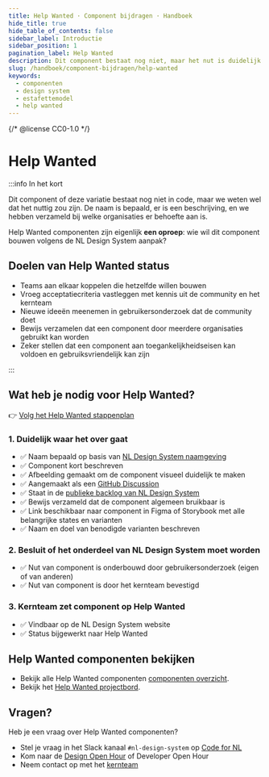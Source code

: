 ```yaml
---
title: Help Wanted · Component bijdragen · Handboek
hide_title: true
hide_table_of_contents: false
sidebar_label: Introductie
sidebar_position: 1
pagination_label: Help Wanted
description: Dit component bestaat nog niet, maar het nut is duidelijk. Elke organisatie die het nodig heeft kan het ontwikkelen volgens NL Design System architectuur.
slug: /handboek/component-bijdragen/help-wanted
keywords:
  - componenten
  - design system
  - estafettemodel
  - help wanted
---
```


{/* @license CC0-1.0 */}

# Help Wanted

:::info In het kort

Dit component of deze variatie bestaat nog niet in code, maar we weten wel dat het nuttig zou zijn. De naam is bepaald, er is een beschrijving, en we hebben verzameld bij welke organisaties er behoefte aan is.

Help Wanted componenten zijn eigenlijk **een oproep**: wie wil dit component bouwen volgens de NL Design System aanpak?

## Doelen van Help Wanted status

- Teams aan elkaar koppelen die hetzelfde willen bouwen
- Vroeg acceptatiecriteria vastleggen met kennis uit de community en het kernteam
- Nieuwe ideeën meenemen in gebruikersonderzoek dat de community doet
- Bewijs verzamelen dat een component door meerdere organisaties gebruikt kan worden
- Zeker stellen dat een component aan toegankelijkheidseisen kan voldoen en gebruiksvriendelijk kan zijn

:::

## Wat heb je nodig voor Help Wanted?

👉 [Volg het Help Wanted stappenplan](/handboek/component-bijdragen/help-wanted/stappenplan)

### 1. Duidelijk waar het over gaat

- ✅ Naam bepaald op basis van [NL Design System naamgeving](/handboek/naamgeving)
- ✅ Component kort beschreven
- ✅ Afbeelding gemaakt om de component visueel duidelijk te maken
- ✅ Aangemaakt als een [GitHub Discussion](https://github.com/orgs/nl-design-system/discussions)
- ✅ Staat in de [publieke backlog van NL Design System](https://github.com/nl-design-system/backlog/issues)
- ✅ Bewijs verzameld dat de component algemeen bruikbaar is
- ✅ Link beschikbaar naar component in Figma of Storybook met alle belangrijke states en varianten
- ✅ Naam en doel van benodigde varianten beschreven

### 2. Besluit of het onderdeel van NL Design System moet worden

- ✅ Nut van component is onderbouwd door gebruikersonderzoek (eigen of van anderen)
- ✅ Nut van component is door het kernteam bevestigd

### 3. Kernteam zet component op Help Wanted

- ✅ Vindbaar op de NL Design System website
- ✅ Status bijgewerkt naar Help Wanted

## Help Wanted componenten bekijken

- Bekijk alle Help Wanted componenten [componenten overzicht](/componenten/?status=HELP_WANTED).
- Bekijk het [Help Wanted projectbord](https://github.com/orgs/nl-design-system/projects/27).

## Vragen?

Heb je een vraag over Help Wanted componenten?

- Stel je vraag in het Slack kanaal `#nl-design-system` op [Code for NL](https://praatmee.codefor.nl/)
- Kom naar de [Design Open Hour](/events/design-open-hour) of Developer Open Hour
- Neem contact op met het [kernteam](/project/kernteam)
